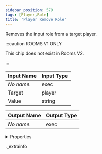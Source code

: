 ```yaml
---
sidebar_position: 579
tags: [Player,Role]
title: 'Player Remove Role'
---
```


Removes the input role from a target player.

:::caution ROOMS V1 ONLY
    
This chip does not exist in Rooms V2.

:::


<IChip uuid="89981fe2-2e27-4b92-b8c2-c0159b62bccc" />

| Input Name | Input Type |
|-----------|-----------|
| *No name.* | exec |
| Target | player |
| Value | string |

| Output Name | Output Type |
|-----------|-----------|
| *No name.* | exec |


<details>
  <summary>Properties</summary>
  <div>
    <div>
    <table>
      <thead>
        <tr>
          <th>Room availability:</th>
          <th>Rooms V1 only</th>
        </tr>
        <tr>
          <th>Is beta required?</th>
          <th>No</th>
        </tr>
        <tr>
          <th>Is this chip a trolling risk?</th>
          <th>No</th>
        </tr>
        <tr>
          <th>Is this chip a role assignment risk?</th>
          <th>Yes</th>
        </tr>
        <tr>
          <th>Chip UUID</th>
          <th>89981fe2-2e27-4b92-b8c2-c0159b62bccc</th>
        </tr>
      </thead>
    </table>
    </div>
  </div>
</details>

._extrainfo